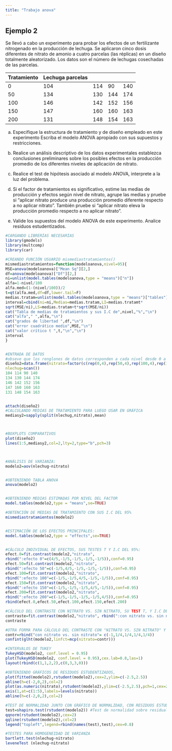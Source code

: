 ```yaml
---
title: "Trabajo anova"
---
```

## Ejemplo 2
Se llevó a cabo un experimento para probar los efectos de un fertilizante nitrogenado en la producción de lechuga. Se aplicaron cinco dosis diferentes de nitrato de amonio a cuatro parcelas (las réplicas) en un diseño totalmente aleatorizado. Los datos son el número de lechugas cosechadas de las parcelas.

|Tratamiento| Lechuga parcelas|
|---|---|--|--|--|
|0  |104|114|90|140|
|50 |134|130|144|174|
|100|146|142|152|156|
|150|147|160|160|163|
|200|131|148|154|163|



a) Especifique la estructura de tratamiento y de diseño empleado en este experimento Escriba el modelo ANOVA apropiado con sus supuestos y restricciones.

b) Realice un análisis descriptivo de los datos experimentales establezca conclusiones preliminares sobre los posibles efectos en la producción promedio de los diferentes niveles de aplicación de nitrato.

c) Realice el test de hipótesis asociado al modelo ANOVA, interprete a la luz del problema.

d) Si el factor de tratamientos es significativo, estime las medias de producción y efectos según nivel de nitrato, agrupe las medias y pruebe si “aplicar nitrato produce una producción promedio diferente respecto a no aplicar nitrato”. También pruebe si “aplicar nitrato eleva la producción promedio respecto a no aplicar nitrato”.

e) Valide los supuestos del modelo ANOVA de este experimento. Analice residuos estudentizados.



```r

#CARGANDO LIBRERÍAS NECESARÍAS
library(gmodels)
library(multcomp)
library(car)

#CREANDO FUNCIÓN USUARIO mismediastratamientos()
mismediastratamientos=function(modeloanova,nivel=95){
MSE=anova(modeloanova)["Mean Sq"][2,]
df=anova(modeloanova)["Df"][2,]
ni=unlist(model.tables(modeloanova,type = "means")["n"])
alfa=1-nivel/100
alfa.med=(1-(nivel/100))/2
t=qt(alfa.med,df=df,lower.tail=F)
medias.tratam=unlist(model.tables(modeloanova,type = "means")["tables"])[-1]
interval=cbind(ni=ni,Medias=medias.tratam,LI=medias.tratamt*
sqrt(MSE/ni),LS=medias.tratam+t*sqrt(MSE/ni))
cat("Tabla de medias de tratamientos y sus I.C de",nivel,"%","\n")
cat("alfa"," ",alfa,"\n")
cat("grados de libertad ",df,"\n")
cat("error cuadrático medio",MSE,"\n")
cat("valor crítico t ",t,"\n","\n")
interval
}


#ENTRADA DE DATOS
#obseve que los renglones de datos corresponden a cada nivel desde 0 a 200, respectivamente
diseño2=data.frame(nitrato=factor(c(rep(0,4),rep(50,4),rep(100,4),rep(150,4),rep(200,4))),
nlechug=scan())
104 114 90 140
134 130 144 174
146 142 152 156
147 160 160 163
131 148 154 163


attach(diseño2)
#CALCULANDO MEDIAS DE TRATAMIENTO PARA LUEGO USAR EN GRÁFICA
mediasy2=sapply(split(nlechug,nitrato),mean)



#BOXPLOTS COMPARATIVOS
plot(diseño2)
lines(1:5,mediasy2,col=2,lty=2,type="b",pch=3)



#ANÁLISIS DE VARIANZA:
modelo2=aov(nlechug~nitrato)


#OBTENIENDO TABLA ANOVA
anova(modelo2)


#OBTENIENDO MEDIAS ESTIMADAS POR NIVEL DEL FACTOR
model.tables(modelo2,type = "means",se=TRUE)

#OBTENCIÓN DE MEDIAS DE TRATAMIENTO CON SUS I.C DEL 95%
mismediastratamientos(modelo2)


#ESTIMACIÓN DE LOS EFECTOS PRINCIPALES:
model.tables(modelo2,type = "effects",se=TRUE)


#CÁLCULO INDIVIDUAL DE EFECTOS, SUS TESTES T Y I.C DEL 95%:
efect.0=fit.contrast(modelo2,"nitrato",
rbind(":efecto 0"=c(4/5,-1/5,-1/5,-1/5,-1/5)),conf=0.95)
efect.50=fit.contrast(modelo2,"nitrato",
rbind(":efecto 50"=c(-1/5,4/5,-1/5,-1/5,-1/5)),conf=0.95)
efect.100=fit.contrast(modelo2,"nitrato",
rbind(":efecto 100"=c(-1/5,-1/5,4/5,-1/5,-1/5)),conf=0.95)
efect.150=fit.contrast(modelo2,"nitrato",
rbind(":efecto 150"=c(-1/5,-1/5,-1/5,4/5,-1/5)),conf=0.95)
efect.200=fit.contrast(modelo2,"nitrato",
rbind(":efecto 200"=c(-1/5,-1/5,-1/5,-1/5,4/5)),conf=0.95)
rbind(efect.0,efect.50,efect.100,efect.150,efect.200)

#CÁLCULO DEL CONTRASTE CON NITRATO VS. SIN NITRATO, SU TEST T, Y I.C DEL 95%
contraste=fit.contrast(modelo2,"nitrato", rbind(":con nitrato vs. sin nitrato"=c(-1,1/4,1/4,1/4,1/4)),conf=0.95)
contraste

#OTRA FORMA PARA CÁLCULO DEL CONTRASTE CON "NITRATO VS. SIN NITRATO" Y SU I.C DEL 95%
contr=rbind("con nitrato vs. sin nitrato"= c(-1,1/4,1/4,1/4,1/4))
confint(glht(modelo2,linfct=mcp(nitrato=contr)))

#INTERVALOS DE TUKEY
TukeyHSD(modelo2, conf.level = 0.95)
plot(TukeyHSD(modelo2, conf.level = 0.95),cex.lab=0.8,las=1)
layout(rbind(c(1,1,2,2),c(0,3,3,0)))

#OBTENIENDO GRÁFICOS DE RESIDUOS ESTUDENTIZADOS,
plot(fitted(modelo2),rstudent(modelo2),cex=2,ylim=c(-2.5,2.5))
abline(h=c(-2,0,2),col=2)
plot(as.numeric(nitrato),rstudent(modelo2),ylim=c(-2.5,2.5),pch=1,cex=2,xaxt="n")
axis(1,at=c(1:5),labels=levels(nitrato))
abline(h=c(-2,0,2),col=2)

#TEST DE NORMALIDAD JUNTO CON GRÁFICO DE NORMALIDAD, CON RESIDUOS ESTUDENTIZADOS
test=shapiro.test(rstudent(modelo2)) #Test de normalidad sobre residuales estudentizados
qqnorm(rstudent(modelo2),cex=2)
qqline(rstudent(modelo2),col=2)
legend("topleft",legend=rbind(names(test),test),cex=0.8)

#TESTES PARA HOMOGENEIDAD DE VARIANZA
bartlett.test(nlechug~nitrato)
leveneTest (nlechug~nitrato)


```
